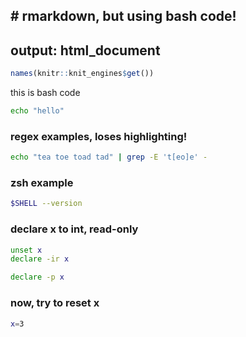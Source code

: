 # rmarkdown, but using bash code!
---
output:	html_document
---
```r
names(knitr::knit_engines$get())
```


this is bash code
```bash
echo "hello"
```


### regex examples,   loses highlighting!
```bash
echo "tea toe toad tad"	| grep -E 't[eo]e' -
```

### zsh  example
```zsh
$SHELL --version
```

### declare x to int, read-only
```zsh
unset x
declare -ir x

declare -p x

```

### now, try to reset x
```zsh
x=3
```